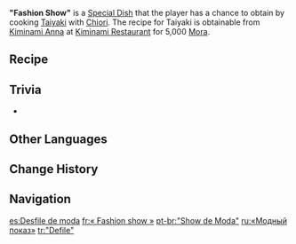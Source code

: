 {{Food Infobox
|id              = 108668
|description     = At the ministrations of her nimble fingers, even the common taiyaki is transformed, garbed in glorious fillings that serenade the senses, regaling your taste buds and eyes with such a grand feast that it threatens to overwhelm them. It would be no overstatement to call this a masterpiece of culinary artistry.
|type            = Recovery Dishes
|effectType      = Regeneration
|effect          = Restores '''34'''% of Max HP to the selected character and regenerates '''980''' HP every 5s for 30s.
|eff_att1        = HP Restore
|eff_att2        = HP Restore Percent
|eff_att3        = HP Regen
|quality         = 3
|character       = Chiori
|base            = Taiyaki
}}
'''"Fashion Show"''' is a [[Special Dish]] that the player has a chance to obtain by cooking [[Taiyaki]] with [[Chiori]]. The recipe for Taiyaki is obtainable from [[Kiminami Anna]] at [[Kiminami Restaurant]] for 5,000 [[Mora]].

==Recipe==
{{Recipe
|type = Cooking
|character = Chiori
|Sunsettia = 3
|Milk = 3
|Flour = 2
|Sugar = 2
|sort = Sunsettia;Milk;Flour;Sugar
}}

==Trivia==
* {{Mail Attachments by Category List}}

==Other Languages==
{{Other Languages
|en      = "Fashion Show"
|zhs     = 「时装秀」
|zhs_rm  = "Shízhuāng Xiù"
|zht     = 「時裝秀」
|zht_rm  = "Shízhuāng Xiù"
|zh_tl   = 
|ja      = 「ファッションショー」
|ja_rm   = "Fasshon Shoo"
|ja_tl   = "Fashion Show"
|ko      = 「패션쇼」
|ko_rm   = 
|ko_tl   = 
|es      = Desfile de moda
|es_tl   = Fashion Show
|fr      = « Fashion show »
|ru      = «Модный показ»
|ru_tl   = "Fashion Show"
|th      = "แฟชั่นโชว์"
|th_rm   = 
|th_tl   = 
|vi      = "Buổi Trình Diễn Thời Trang"
|vi_tl   = "Fashion Show"
|de      = „Modenschau“
|de_tl   = "Fashion Show"
|id      = "Fashion Show"
|pt      = "Show de Moda"
|pt_tl   = "Fashion Show"
|tr      = "Defile"
|tr_tl   = "Fashion Show"
|it      = Spettacolo di moda
|it_tl   = Fashion Show
}}

==Change History==
{{Change History|4.5}}

==Navigation==
{{Food Navbox|type=Special Dishes}}

[[es:Desfile de moda]]
[[fr:« Fashion show »]]
[[pt-br:"Show de Moda"]]
[[ru:«Модный показ»]]
[[tr:"Defile"]]